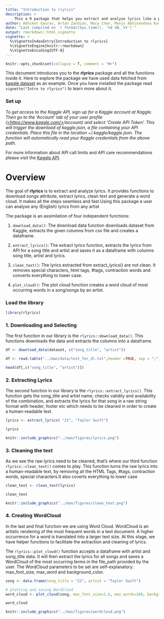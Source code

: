 ```yaml
---
title: "Introduction to rlyrics"
description: >
    This a R package that helps you extract and analyse lyrics like a piece of cake!
author: Abhiket Gaurav, Artan Zandian, Macy Chan, Manju Abhinandana Kumar
date: "Last compiled on `r format(Sys.time(), '%d %B, %Y')`"
output: rmarkdown::html_vignette
vignette: >
  %\VignetteIndexEntry{Introduction to rlyrics}
  %\VignetteEngine{knitr::rmarkdown}
  %\VignetteEncoding{UTF-8}
---
```


```r
knitr::opts_chunk$set(collapse = T, comment = "#>")
```

This document introduces you to the **rlyrics** package and all the functions inside it. Here to explore the package we have used data fetched from [kaggle dataset](https://www.kaggle.com/geomack/spotifyclassification) as an example. Once you have installed the package read `vignette("Intro to rlyrics")` to learn more about it.

### Set up

*To get access to the Kaggle API, sign up for a Kaggle account at Kaggle. Then go to the 'Account' tab of your user profile ([<https://www.kaggle.com/>](https://www.kaggle.com/){.uri}<username>/account) and select 'Create API Token'. This will trigger the download of kaggle.json, a file containing your API credentials. Place this file in the location \~/.kaggle/kaggle.json. The function will automatically read your Kaggle credentials from the above path.*

For more information about API call limits and API care recommendations please visit the [Kaggle API](https://github.com/Kaggle/kaggle-api).


# Overview

The goal of **rlyrics** is to extract and analyze lyrics. It provides functions to download songs attribute, extract lyrics, clean text and generate a word cloud. It makes all the steps seamless and fast.Using this package a user can analyse any (English) lyrics from any artist


The package is an assimilation of four independent functions:

1.  `download_data()`: The download data function downloads dataset from Kaggle, extracts the given columns from csv file and creates a dataframe.

2.  `extract_lyrics()`: The extract lyrics function, extracts the lyrics from API for a song title and artist and saves it as a dataframe with columns song title, artist and lyrics.

3.  `clean_text()`: The lyrics extracted from extract_lyrics() are not clean. It removes special characters, html tags, #tags, contraction words and converts everything to lower case.

4.  `plot_cloud()`: The plot cloud function creates a word cloud of most occurring words in a song/songs by an artist.

### Load the library

```r
library(rlyrics)
```

### 1. Downloading and Selecting

The first function in our library is the `rlyrics::download_data()`. This functions downloads the data and extracts the columns into a dataframe. 

```r
df <- download_data(dataset, c("song_title", "artist"))
```

```r
df <- read.table("../man/data/test_for_dl.txt",header =TRUE, sep = ";")
```

```r
head(df[,c("song_title", "artist")])
```

### 2. Extracting Lyrics

The second function in our library is the `rlyrics::extract_lyrics()`. This function gets the song_title and artist name, checks validity and availability of the combination, and extracts the lyrics for that song in a raw string format with header, footer etc which needs to be cleaned in order to create a human-readable text.

```r
lyrics <- extract_lyrics( "22", "Taylor Swift")
```

```r
lyrics
```

```r
knitr::include_graphics("../man/figures/lyrics.png")
```

### 3. Cleaning the text

As we see the raw lyrics need to be cleaned, that's where our third function `rlyrics::clean_text()` comes to play. This function turns the raw lyrics into a human-readable text, by removing all the HTML Tags, #tags, contraction words, special characters.It also coverts everything to lower case

```r
clean_text <- clean_text(lyrics)
```
```r
clean_text
```

```r
knitr::include_graphics("../man/figures/clean_text.png")
```

### 4. Creating WordCloud

In the last and final function we are using Word Cloud. WordCloud is an artistic rendering of the most frequent words in a text document. A higher occurrence for a word is translated into a larger text size. At this stage, we have helper functions to facilitate the extraction and cleaning of lyrics.

The `rlyrics::plot_cloud()` function accepts a dataframe with artist and song_title data. It will then extract the lyrics for all songs and saves a WordCloud of the most occurring terms in the file_path provided by the user. The WordCloud parameters to be set are self-explanatory: max_font_size, max_word and background_color.

```r
song <- data.frame(song_title = "22", artist = "Taylor Swift")

# plotting and saving WordCloud
word_cloud <- plot_cloud(song, max_font_size=1.6, max_words=100, background_color="white")
```

```r
word_cloud
```

```r
knitr::include_graphics("../man/figures/wordcloud.png")
```

